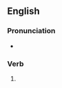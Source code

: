==English==

===Pronunciation===
* {{IPA|en|/əˈskɹaɪbɪŋ/}}

===Verb===
{{head|en|verb form}}

# {{present participle of|en|ascribe|nocat=1}}